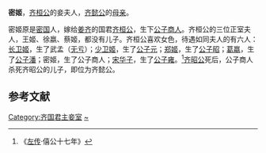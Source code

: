 {{東亞女性歷史人物
| 名稱=密姬
| 身份=[[齐懿公|齐懿公]]母亲
| 畫像=
| 說明=
| 姓=姬
| 氏=密
| 位號=
| 諡號=
| 出生年=
| 婚年=
| 夫=[[齐桓公|齐桓公]]
| 子=[[齐懿公|齐懿公]]
|}}
'''密姬'''，[[齐桓公|齐桓公]]的妾夫人，[[齐懿公|齐懿公]]的[[母亲|母亲]]。

密姬原是[[密国|密国]]人，嫁给[[姜齐|姜齐]]的国君[[齐桓公|齐桓公]]，生下[[齐懿公|公子商人]]。齐桓公的三位正室夫人，王姬、徐嬴、蔡姬，都没有儿子。齐桓公喜欢女色，待遇如同夫人的有六人：[[长卫姬|长卫姬]]，生了武孟（[[无亏|无亏]]）；[[少卫姬|少卫姬]]，生了[[齐惠公|公子元]]；[[郑姬_(齐国)|郑姬]]，生了[[齐孝公|公子昭]]；[[葛嬴|葛嬴]]，生了[[齐昭公|公子潘]]；密姬，生了公子商人；[[宋华子|宋华子]]，生了[[公子雍|公子雍]]。<ref>《[[左传|左传]]·僖公十七年》</ref>[[齐昭公|齐昭公]]死后，公子商人杀死齐昭公的儿子，即位为齐懿公。

==参考文献==
<references/>
[[Category:齐国君主妾室|Category:齐国君主妾室]]
[[Category:姬姓|~]]